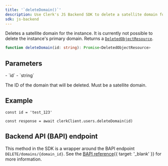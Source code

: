 ```yaml
---
title: '`deleteDomain()`'
description: Use Clerk's JS Backend SDK to delete a satellite domain for the instance.
sdk: js-backend
---
```


Deletes a satellite domain for the instance. It is currently not possible to delete the instance's primary domain. Returns a [`DeletedObjectResource`](/docs/reference/javascript/types/deleted-object-resource).

```ts
function deleteDomain(id: string): Promise<DeletedObjectResource>
```

## Parameters

<Properties>
  - `id`
  - `string`

  The ID of the domain that will be deleted. Must be a satellite domain.
</Properties>

## Example

<Include src="_partials/backend/usage" />

```tsx
const id = 'test_123'

const response = await clerkClient.users.deleteDomain(id)
```

## Backend API (BAPI) endpoint

This method in the SDK is a wrapper around the BAPI endpoint `DELETE/domains/{domain_id}`. See the [BAPI reference](/docs/reference/backend-api/tag/domains/delete/domains/\{domain_id}){{ target: '_blank' }} for more information.

